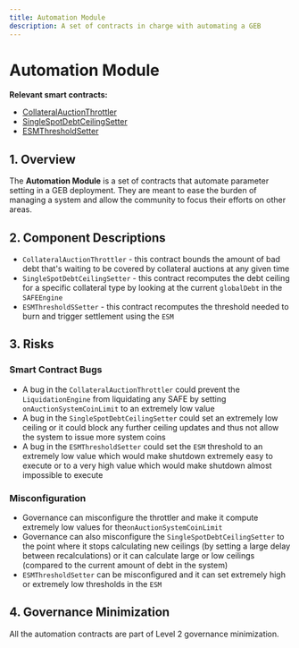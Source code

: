 ```yaml
---
title: Automation Module
description: A set of contracts in charge with automating a GEB
---
```


# Automation Module

**Relevant smart contracts:**

* [CollateralAuctionThrottler](https://github.com/reflexer-labs/geb-collateral-auction-throttler/blob/master/src/CollateralAuctionThrottler.sol)
* [SingleSpotDebtCeilingSetter](https://github.com/reflexer-labs/geb-debt-ceiling-setter/blob/master/src/SingleSpotDebtCeilingSetter.sol)
* [ESMThresholdSetter](https://github.com/reflexer-labs/geb-esm-threshold-setter/blob/master/src/ESMThresholdSetter.sol)

## 1. Overview

The **Automation Module** is a set of contracts that automate parameter setting in a GEB deployment. They are meant to ease the burden of managing a system and allow the community to focus their efforts on other areas.

## 2. Component Descriptions

* `CollateralAuctionThrottler` - this contract bounds the amount of bad debt that's waiting to be covered by collateral auctions at any given time
* `SingleSpotDebtCeilingSetter` - this contract recomputes the debt ceiling for a specific collateral type by looking at the current `globalDebt` in the `SAFEEngine`
* `ESMThresholdSSetter` - this contract recomputes the threshold needed to burn and trigger settlement using the `ESM`

## 3. Risks

### Smart Contract Bugs <a id="coding-errors"></a>

* A bug in the `CollateralAuctionThrottler` could prevent the `LiquidationEngine` from liquidating any SAFE by setting `onAuctionSystemCoinLimit` to an extremely low value
* A bug in the `SingleSpotDebtCeilingSetter` could set an extremely low ceiling or it could block any further ceiling updates and thus not allow the system to issue more system coins
* A bug in the `ESMThresholdSetter` could set the `ESM` threshold to an extremely low value which would make shutdown extremely easy to execute or to a very high value which would make shutdown almost impossible to execute

### Misconfiguration

* Governance can misconfigure the throttler and make it compute extremely low values for the`onAuctionSystemCoinLimit`
* Governance can also misconfigure the `SingleSpotDebtCeilingSetter` to the point where it stops calculating new ceilings \(by setting a large delay between recalculations\) or it can calculate large or low ceilings \(compared to the current amount of debt in the system\)
* `ESMThresholdSetter` can be misconfigured and it can set extremely high or extremely low thresholds in the `ESM`

## 4. Governance Minimization

All the automation contracts are part of Level 2 governance minimization.




